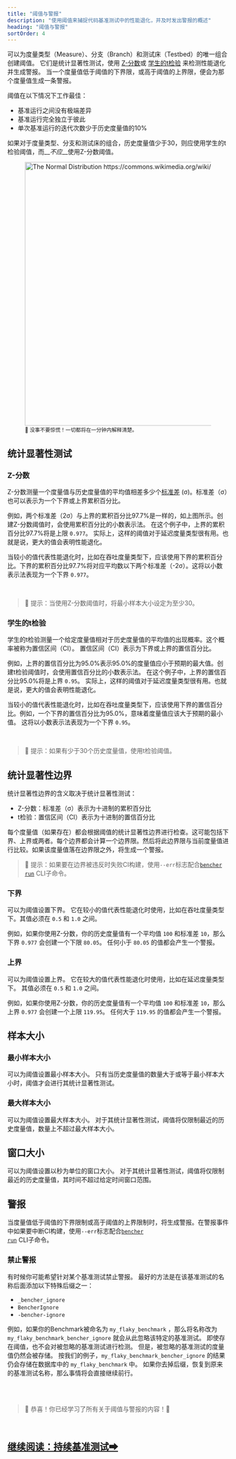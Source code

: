 ```yaml
---
title: "阈值与警报"
description: "使用阈值来捕捉代码基准测试中的性能退化，并及时发出警报的概述"
heading: "阈值与警报"
sortOrder: 4
---
```


可以为度量类型（Measure）、分支（Branch）和测试床（Testbed）的唯一组合创建阈值。
它们是统计显著性测试，使用
[Z-分数](https://en.wikipedia.org/wiki/Standard_score)或
[学生的t检验](https://en.wikipedia.org/wiki/Student%27s_t-test) 来检测性能退化并生成警报。
当一个度量值低于阈值的下界限，或高于阈值的上界限，便会为那个度量值生成一条警报。

阈值在以下情况下工作最佳：
- 基准运行之间没有极端差异
- 基准运行完全独立于彼此
- 单次基准运行的迭代次数少于历史度量值的10%

如果对于度量类型、分支和测试床的组合，历史度量值少于30，则应使用学生的t检验阈值，而__*不应*__使用Z-分数阈值。

<div class="content has-text-centered">
    <figure>
<img
    src="https://upload.wikimedia.org/wikipedia/commons/2/25/The_Normal_Distribution.svg"
    width="800"
    height="600"
    alt="The Normal Distribution https://commons.wikimedia.org/wiki/File:The_Normal_Distribution.svg"
/>
<br/>
<small>🐰 没事不要惊慌！一切都将在一分钟内解释清楚。</small>
</figure>
</div>

## 统计显著性测试

### Z-分数

Z-分数测量一个度量值与历史度量值的平均值相差多少个[标准差](https://en.wikipedia.org/wiki/Standard_deviation) (σ)。标准差（σ）也可以表示为一个下界或上界累积百分比。

例如，两个标准差（2σ）与上界的累积百分比97.7%是一样的，如上图所示。创建Z-分数阈值时，会使用累积百分比的小数表示法。 在这个例子中，上界的累积百分比97.7%将是上限 `0.977`。 实际上，这样的阈值对于延迟度量类型很有用。也就是说，更大的值会表明性能退化。

当较小的值代表性能退化时，比如在吞吐度量类型下，应该使用下界的累积百分比。下界的累积百分比97.7%将对应平均数以下两个标准差（-2σ）。这将以小数表示法表现为一个下界 `0.977`。

<br />

> 🐰 提示：当使用Z-分数阈值时，将最小样本大小设定为至少30。

### 学生的t检验

学生的t检验测量一个给定度量值相对于历史度量值的平均值的出现概率。这个概率被称为置信区间（CI）。
置信区间（CI）表示为下界或上界的置信百分比。

例如，上界的置信百分比为95.0%表示95.0%的度量值应小于预期的最大值。创建t检验阈值时，会使用置信百分比的小数表示法。 在这个例子中，上界的置信百分比95.0%将是上界 `0.95`。 实际上，这样的阈值对于延迟度量类型很有用。也就是说，更大的值会表明性能退化。

当较小的值代表性能退化时，比如在吞吐度量类型下，应该使用下界的置信百分比。例如，一个下界的置信百分比为95.0%，意味着度量值应该大于预期的最小值。 这将以小数表示法表现为一个下界 `0.95`。

<br />

> 🐰 提示：如果有少于30个历史度量值，使用t检验阈值。

## 统计显著性边界

统计显著性边界的含义取决于统计显著性测试：
- Z-分数：标准差（σ）表示为十进制的累积百分比
- t检验：置信区间（CI）表示为十进制的置信百分比

每个度量值（如果存在）都会根据阈值的统计显著性边界进行检查。这可能包括下界、上界或两者。每个边界都会计算一个边界限。然后将此边界限与当前度量值进行比较。如果该度量值落在边界限之外，将生成一个警报。

> 🐰 提示：如果要在边界被违反时失败CI构建，使用`--err`标志配合<code><a href="/docs/zh/explanation/bencher-run">bencher run</a></code> CLI子命令。

### 下界
可以为阈值设置下界。 它在较小的值代表性能退化时使用，比如在吞吐度量类型下。其值必须在 `0.5` 和 `1.0` 之间。

例如，如果你使用Z-分数，你的历史度量值有一个平均值 `100` 和标准差 `10`，那么下界 `0.977` 会创建一个下限 `80.05`。 任何小于 `80.05` 的值都会产生一个警报。

### 上界
可以为阈值设置上界。 它在较大的值代表性能退化时使用，比如在延迟度量类型下。 其值必须在 `0.5` 和 `1.0` 之间。

例如，如果你使用Z-分数，你的历史度量值有一个平均值 `100` 和标准差 `10`，那么上界 `0.977` 会创建一个上限 `119.95`。 任何大于 `119.95` 的值都会产生一个警报。

## 样本大小

### 最小样本大小
可以为阈值设置最小样本大小。 只有当历史度量值的数量大于或等于最小样本大小时，阈值才会进行其统计显著性测试。

### 最大样本大小
可以为阈值设置最大样本大小。 对于其统计显著性测试，阈值将仅限制最近的历史度量值，数量上不超过最大样本大小。

## 窗口大小
可以为阈值设置以秒为单位的窗口大小。 对于其统计显著性测试，阈值将仅限制最近的历史度量值，其时间不超过给定时间窗口范围。

## 警报
当度量值低于阈值的下界限制或高于阈值的上界限制时，将生成警报。在警报事件中如果要中断CI构建，使用`--err`标志配合<code><a href="/docs/zh/explanation/bencher-run">bencher run</a></code> CLI子命令。

### 禁止警报
有时候你可能希望针对某个基准测试禁止警报。 最好的方法是在该基准测试的名称后面添加以下特殊后缀之一：

- `_bencher_ignore`
- `BencherIgnore`
- `-bencher-ignore`

例如，如果你的Benchmark被命名为 `my_flaky_benchmark` ，那么将名称改为 `my_flaky_benchmark_bencher_ignore` 就会从此忽略该特定的基准测试。 即使存在阈值，也不会对被忽略的基准测试进行检测。 但是，被忽略的基准测试的度量值仍然会被存储。 按我们的例子，`my_flaky_benchmark_bencher_ignore` 的结果仍会存储在数据库中的 `my_flaky_benchmark` 中。 如果你去掉后缀，恢复到原来的基准测试名称，那么事情将会直接继续前行。

<br />
<br />

> 🐰 恭喜！你已经学习了所有关于阈值与警报的内容！🎉

<br/>

<h2><a href="/docs/zh/explanation/continuous-benchmarking">继续阅读：持续基准测试➡</a></h2>
